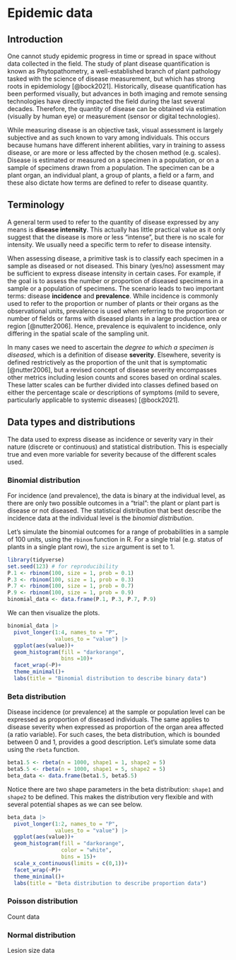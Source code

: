 # Epidemic data

## Introduction

One cannot study epidemic progress in time or spread in space without data collected in the field. The study of plant disease quantification is known as Phytopathometry, a well-established branch of plant pathology tasked with the science of disease measurement, but which has strong roots in epidemiology [@bock2021]. Historically, disease quantification has been performed visually, but advances in both imaging and remote sensing technologies have directly impacted the field during the last several decades. Therefore, the quantity of disease can be obtained via estimation (visually by human eye) or measurement (sensor or digital technologies).

While measuring disease is an objective task, visual assessment is largely subjective and as such known to vary among individuals. This occurs because humans have different inherent abilities, vary in training to assess disease, or are more or less affected by the chosen method (e.g. scales). Disease is estimated or measured on a specimen in a population, or on a sample of specimens drawn from a population. The specimen can be a plant organ, an individual plant, a group of plants, a field or a farm, and these also dictate how terms are defined to refer to disease quantity.

## Terminology

A general term used to refer to the quantity of disease expressed by any means is **disease intensity**. This actually has little practical value as it only suggest that the disease is more or less "intense", but there is no scale for intensity. We usually need a specific term to refer to disease intensity.

When assessing disease, a primitive task is to classify each specimen in a sample as diseased or not diseased. This binary (yes/no) assessment may be sufficient to express disease intensity in certain cases. For example, if the goal is to assess the number or proportion of diseased specimens in a sample or a population of specimens. The scenario leads to two important terms: disease **incidence** and **prevalence**. While incidence is commonly used to refer to the proportion or number of plants or their organs as the observational units, prevalence is used when referring to the proportion or number of fields or farms with diseased plants in a large production area or region [@nutter2006]. Hence, prevalence is equivalent to incidence, only differing in the spatial scale of the sampling unit.

In many cases we need to ascertain the *degree to which a specimen is diseased*, which is a definition of disease **severity**. Elsewhere, severity is defined restrictively as the proportion of the unit that is symptomatic [@nutter2006], but a revised concept of disease severity encompasses other metrics including lesion counts and scores based on ordinal scales. These latter scales can be further divided into classes defined based on either the percentage scale or descriptions of symptoms (mild to severe, particularly applicable to systemic diseases) [@bock2021].

## Data types and distributions

The data used to express disease as incidence or severity vary in their nature (discrete or continuous) and statistical distribution. This is especially true and even more variable for severity because of the different scales used.

### Binomial distribution

For incidence (and prevalence), the data is binary at the individual level, as there are only two possible outcomes in a "trial": the plant or plant part is disease or not diseased. The statistical distribution that best describe the incidence data at the individual level is the *binomial distribution*.

Let's simulate the binomial outcomes for a range of probabilities in a sample of 100 units, using the `rbinom` function in R. For a single trial (e.g. status of plants in a single plant row), the `size` argument is set to 1.

```r

library(tidyverse)
set.seed(123) # for reproducibility
P.1 <- rbinom(100, size = 1, prob = 0.1)
P.3 <- rbinom(100, size = 1, prob = 0.3)
P.7 <- rbinom(100, size = 1, prob = 0.7)
P.9 <- rbinom(100, size = 1, prob = 0.9)
binomial_data <- data.frame(P.1, P.3, P.7, P.9)
```

We can then visualize the plots.

```r
binomial_data |>
  pivot_longer(1:4, names_to = "P", 
               values_to = "value") |> 
  ggplot(aes(value))+
  geom_histogram(fill = "darkorange", 
                 bins =10)+
  facet_wrap(~P)+
  theme_minimal()+
  labs(title = "Binomial distribution to describe binary data")
```

### Beta distribution

Disease incidence (or prevalence) at the sample or population level can be expressed as proportion of diseased individuals. The same applies to disease severity when expressed as proportion of the organ area affected (a ratio variable). For such cases, the beta distribution, which is bounded between 0 and 1, provides a good description. Let's simulate some data using the `rbeta` function.

```r
beta1.5 <- rbeta(n = 1000, shape1 = 1, shape2 = 5)
beta5.5 <- rbeta(n = 1000, shape1 = 5, shape2 = 5)
beta_data <- data.frame(beta1.5, beta5.5)

```

Notice there are two shape parameters in the beta distribution: `shape1` and `shape2` to be defined. This makes the distribution very flexible and with several potential shapes as we can see below.

```r
beta_data |>
  pivot_longer(1:2, names_to = "P", 
               values_to = "value") |> 
  ggplot(aes(value))+
  geom_histogram(fill = "darkorange", 
                 color = "white", 
                 bins = 15)+
  scale_x_continuous(limits = c(0,1))+
  facet_wrap(~P)+
  theme_minimal()+
  labs(title = "Beta distribution to describe proportion data")
```

### Poisson distribution

Count data

### Normal distribution

Lesion size data
